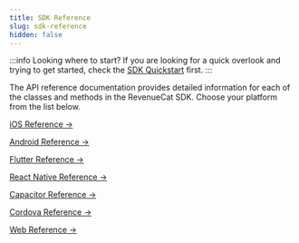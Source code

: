 ```yaml
---
title: SDK Reference
slug: sdk-reference
hidden: false
---
```


:::info Looking where to start?
If you are looking for a quick overlook and trying to get started, check the [SDK Quickstart](/getting-started/quickstart) first.
:::

The API reference documentation provides detailed information for each of the classes and methods in the RevenueCat SDK. Choose your platform from the list below.

[iOS Reference →](https://revenuecat.github.io/purchases-ios-docs/)

[Android Reference →](https://sdk.revenuecat.com/android/index.html)

[Flutter Reference →](https://pub.dev/documentation/purchases_flutter/latest/)

[React Native Reference →](https://revenuecat.github.io/react-native-purchases-docs)

[Capacitor Reference →](https://www.npmjs.com/package/@revenuecat/purchases-capacitor)

[Cordova Reference →](https://revenuecat.github.io/cordova-plugin-purchases-docs/)

[Web Reference →](https://revenuecat.github.io/purchases-js-docs)

